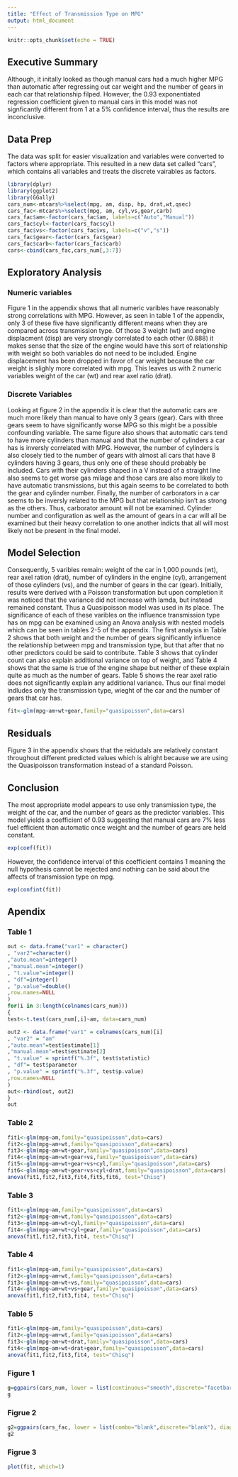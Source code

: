 ```yaml
---
title: "Effect of Transmission Type on MPG"
output: html_document
---
```


```r
knitr::opts_chunk$set(echo = TRUE)
```

## Executive Summary
Although, it initally looked as though manual cars had a much higher MPG than automatic after regressing
out car weight and the number of gears in each car that relationship filped. However, the 0.93 exponentiated regression coefficient given to manual cars in this model was not signficantly different from 1 at a 5% confidence interval, thus the results are inconclusive.


## Data Prep
The data was split for easier visualization and variables were converted to factors where appropriate. This resulted in a new data set called “cars”, which contains all variables and treats the discrete vairables as factors.

```r
library(dplyr)
library(ggplot2)
library(GGally)
cars_num<-mtcars%>%select(mpg, am, disp, hp, drat,wt,qsec)
cars_fac<-mtcars%>%select(mpg, am, cyl,vs,gear,carb)
cars_fac$am<-factor(cars_fac$am, labels=c("Auto","Manual"))
cars_fac$cyl<-factor(cars_fac$cyl)
cars_fac$vs<-factor(cars_fac$vs, labels=c("v","s"))
cars_fac$gear<-factor(cars_fac$gear)
cars_fac$carb<-factor(cars_fac$carb)
cars<-cbind(cars_fac,cars_num[,3:7])
```

## Exploratory Analysis

### Numeric variables
Figure 1 in the appendix shows that all numeric varibles have reasonably strong correlations with MPG.
However, as seen in table 1 of the appendix, only 3 of these five have significantly different means when they
are compared across transmission type. Of those 3 weight (wt) and engine displacment (disp) are very strongly correlated to each other (0.888) it makes sense that the size of the engine would have this sort of relationship with weight so both variables do not need to be included.  Engine displacement has been dropped in favor of car weight because the car weight is slighly more correlated with mpg.  This leaves us with 2 numeric variables weight of the car (wt) and rear axel ratio (drat).


### Discrete Variables
Looking at figure 2 in the appendix it is clear that the automatic cars are much more likely than manual to have only 3 gears (gear).  Cars with three gears seem to have significantly worse MPG so this might be a possible confounding variable.   The same figure also shows that automatic cars tend to have more cylinders than manual and that the number of cylinders a car has is inversly correlated with MPG.  However, the number of cylinders is also closely tied to the number of gears with almost all cars that have 8 cylinders having 3 gears, thus only one of these should probably be included.  Cars with their cylinders shaped in a V instead of a straight line also seems to get worse gas milage and those cars are also more likely to have automatic transmissions, but this again seems to be correlated to both the gear and cylinder number.  Finally, the number of carborators in a car seems to be inversly related to the MPG but that relationship isn't as strong as the others.  Thus, carborator amount will not be examined.  Cylinder number and configuration as well as the amount of gears in a car will all be examined but their heavy correlation to one another indicts that all will most likely not be present in the final model.


## Model Selection
Consequently, 5 varibles remain: weight of the car in 1,000 pounds (wt), rear axel ration (drat), number of cylinders in the engine (cyl), arrangement of those cylinders (vs), and the number of gears in the car (gear). Initially, results were derived with a Poisson transformation but upon completion it was noticed that the variance did not increase with lamda, but instead remained constant.  Thus a Quasipoisson model was used in its place.
The significance of each of these varibles on the influence transmission type has on mpg can be examined using an Anova analysis with nested models which can be seen in tables 2-5 of the appendix.  The first analysis in Table 2 shows that both weight and the number of gears significantly influence the relationship between mpg and transmission type, but that after that no other predictors could be said to contribute.  Table 3 shows that cylinder count can also explain additional variance on top of weight, and Table 4 shows that the same is true of the engine shape but neither of these explain quite as much as the number of gears.  Table 5 shows the rear axel ratio does not significantly explain any additional variance.  Thus our final model indludes only the transmission type, wieght of the car and the number of gears that car has.

```r
fit<-glm(mpg~am+wt+gear,family="quasipoisson",data=cars)
```

## Residuals
 Figure 3 in the appendix shows that the reidudals are relatively constant throughout different predicted values which is alright because we are using the Quasipoisson transformation instead of a standard Poisson.

## Conclusion

The most appropriate model appears to use only transmission type, the weight of the car, and the number of gears as the predictor variables. This model yields a coefficient of 0.93 suggesting that manual cars are 7% less fuel efficient than automatic once weight and the number of gears are held constant.

```r
exp(coef(fit))
```

However, the confidence interval of this coefficient contains 1 meaning the null hypothesis cannot be rejected
and nothing can be said about the affects of transmission type on mpg.

```r
exp(confint(fit))
```


## Apendix

### Table 1
```r
out <- data.frame("var1" = character()
, "var2"=character()
,"auto.mean"=integer()
,"manual.mean"=integer()
, "t.value"=integer()
, "df"=integer()
, "p.value"=double()
,row.names=NULL
)
for(i in 3:length(colnames(cars_num)))
{
test<-t.test(cars_num[,i]~am, data=cars_num)

out2 <- data.frame("var1" = colnames(cars_num)[i]
, "var2" = "am"
,"auto.mean"=test$estimate[1]
,"manual.mean"=test$estimate[2]
, "t.value" = sprintf("%.3f", test$statistic)
, "df"= test$parameter
, "p.value" = sprintf("%.3f", test$p.value)
,row.names=NULL
)
out<-rbind(out, out2)
}
out
```

### Table 2
```r
fit1<-glm(mpg~am,family="quasipoisson",data=cars)
fit2<-glm(mpg~am+wt,family="quasipoisson",data=cars)
fit3<-glm(mpg~am+wt+gear,family="quasipoisson",data=cars)
fit4<-glm(mpg~am+wt+gear+vs,family="quasipoisson",data=cars)
fit5<-glm(mpg~am+wt+gear+vs+cyl,family="quasipoisson",data=cars)
fit6<-glm(mpg~am+wt+gear+vs+cyl+drat,family="quasipoisson",data=cars)
anova(fit1,fit2,fit3,fit4,fit5,fit6, test="Chisq")
```

### Table 3
```r
fit1<-glm(mpg~am,family="quasipoisson",data=cars)
fit2<-glm(mpg~am+wt,family="quasipoisson",data=cars)
fit3<-glm(mpg~am+wt+cyl,family="quasipoisson",data=cars)
fit4<-glm(mpg~am+wt+cyl+gear,family="quasipoisson",data=cars)
anova(fit1,fit2,fit3,fit4, test="Chisq")
```

### Table 4
```r
fit1<-glm(mpg~am,family="quasipoisson",data=cars)
fit2<-glm(mpg~am+wt,family="quasipoisson",data=cars)
fit3<-glm(mpg~am+wt+vs,family="quasipoisson",data=cars)
fit4<-glm(mpg~am+wt+vs+gear,family="quasipoisson",data=cars)
anova(fit1,fit2,fit3,fit4, test="Chisq")
```

### Table 5
```r
fit1<-glm(mpg~am,family="quasipoisson",data=cars)
fit2<-glm(mpg~am+wt,family="quasipoisson",data=cars)
fit3<-glm(mpg~am+wt+drat,family="quasipoisson",data=cars)
fit4<-glm(mpg~am+wt+drat+gear,family="quasipoisson",data=cars)
anova(fit1,fit2,fit3,fit4, test="Chisq")
```

### Figure 1
```r
g=ggpairs(cars_num, lower = list(continuous="smooth",discrete="facetbar"), diag=list(continuous="densityDiag"))
g
```

### Figrue 2
```r
g2=ggpairs(cars_fac, lower = list(combo="blank",discrete="blank"), diag=list(continuous="densityDiag"))
g2
```

### Figrue 3
```r
plot(fit, which=1)
```

